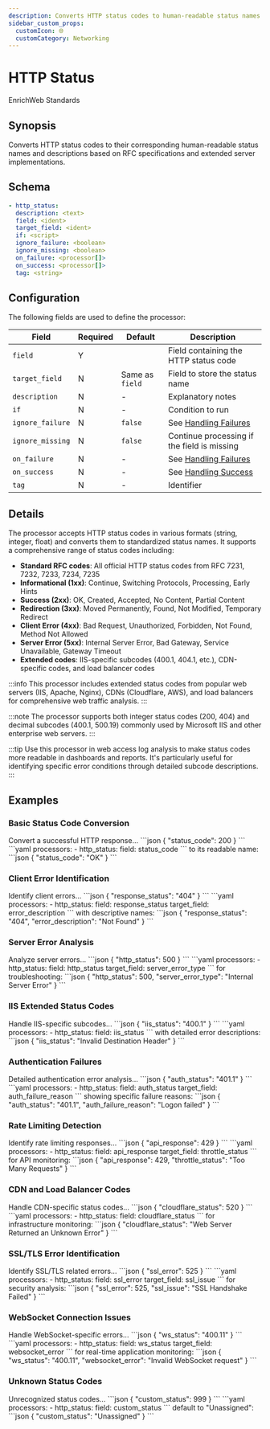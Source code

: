 ```yaml
---
description: Converts HTTP status codes to human-readable status names
sidebar_custom_props: 
  customIcon: 🌐
  customCategory: Networking
---
```


# HTTP Status

<span className="theme-doc-version-badge badge badge--primary">Enrich</span><span className="theme-doc-version-badge badge badge--secondary">Web Standards</span>

## Synopsis

Converts HTTP status codes to their corresponding human-readable status names and descriptions based on RFC specifications and extended server implementations.

## Schema

```yaml {1,3}
- http_status:
  description: <text>
  field: <ident>
  target_field: <ident>
  if: <script>
  ignore_failure: <boolean>
  ignore_missing: <boolean>
  on_failure: <processor[]>
  on_success: <processor[]>
  tag: <string>
```

## Configuration

The following fields are used to define the processor:

|Field|Required|Default|Description|
|---|---|---|---|
|`field`|Y||Field containing the HTTP status code|
|`target_field`|N|Same as `field`|Field to store the status name|
|`description`|N|-|Explanatory notes|
|`if`|N|-|Condition to run|
|`ignore_failure`|N|`false`|See [Handling Failures](../handling-failures.mdx)|
|`ignore_missing`|N|`false`|Continue processing if the field is missing|
|`on_failure`|N|-|See [Handling Failures](../handling-failures.mdx)|
|`on_success`|N|-|See [Handling Success](../handling-success.mdx)|
|`tag`|N|-|Identifier|

## Details

The processor accepts HTTP status codes in various formats (string, integer, float) and converts them to standardized status names. It supports a comprehensive range of status codes including:

- **Standard RFC codes**: All official HTTP status codes from RFC 7231, 7232, 7233, 7234, 7235
- **Informational (1xx)**: Continue, Switching Protocols, Processing, Early Hints
- **Success (2xx)**: OK, Created, Accepted, No Content, Partial Content
- **Redirection (3xx)**: Moved Permanently, Found, Not Modified, Temporary Redirect
- **Client Error (4xx)**: Bad Request, Unauthorized, Forbidden, Not Found, Method Not Allowed
- **Server Error (5xx)**: Internal Server Error, Bad Gateway, Service Unavailable, Gateway Timeout
- **Extended codes**: IIS-specific subcodes (400.1, 404.1, etc.), CDN-specific codes, and load balancer codes

:::info
This processor includes extended status codes from popular web servers (IIS, Apache, Nginx), CDNs (Cloudflare, AWS), and load balancers for comprehensive web traffic analysis.
:::

:::note
The processor supports both integer status codes (200, 404) and decimal subcodes (400.1, 500.19) commonly used by Microsoft IIS and other enterprise web servers.
:::

:::tip
Use this processor in web access log analysis to make status codes more readable in dashboards and reports. It's particularly useful for identifying specific error conditions through detailed subcode descriptions.
:::

## Examples

### Basic Status Code Conversion

<ExampleGrid>
  <CommentCol>
    Convert a successful HTTP response...
  </CommentCol>
  <CodeCol>
    ```json
    {
      "status_code": 200
    }
    ```
    ```yaml
    processors:
      - http_status:
        field: status_code
    ```
  </CodeCol>
  <CommentCol>
    to its readable name:
  </CommentCol>
  <CodeCol>
    ```json
    {
      "status_code": "OK"
    }
    ```
  </CodeCol>
</ExampleGrid>

### Client Error Identification

<ExampleGrid>
  <CommentCol>
    Identify client errors...
  </CommentCol>
  <CodeCol>
    ```json
    {
      "response_status": "404"
    }
    ```
    ```yaml
    processors:
      - http_status:
        field: response_status
        target_field: error_description
    ```
  </CodeCol>
  <CommentCol>
    with descriptive names:
  </CommentCol>
  <CodeCol>
    ```json
    {
      "response_status": "404",
      "error_description": "Not Found"
    }
    ```
  </CodeCol>
</ExampleGrid>

### Server Error Analysis

<ExampleGrid>
  <CommentCol>
    Analyze server errors...
  </CommentCol>
  <CodeCol>
    ```json
    {
      "http_status": 500
    }
    ```
    ```yaml
    processors:
      - http_status:
        field: http_status
        target_field: server_error_type
    ```
  </CodeCol>
  <CommentCol>
    for troubleshooting:
  </CommentCol>
  <CodeCol>
    ```json
    {
      "http_status": 500,
      "server_error_type": "Internal Server Error"
    }
    ```
  </CodeCol>
</ExampleGrid>

### IIS Extended Status Codes

<ExampleGrid>
  <CommentCol>
    Handle IIS-specific subcodes...
  </CommentCol>
  <CodeCol>
    ```json
    {
      "iis_status": "400.1"
    }
    ```
    ```yaml
    processors:
      - http_status:
        field: iis_status
    ```
  </CodeCol>
  <CommentCol>
    with detailed error descriptions:
  </CommentCol>
  <CodeCol>
    ```json
    {
      "iis_status": "Invalid Destination Header"
    }
    ```
  </CodeCol>
</ExampleGrid>

### Authentication Failures

<ExampleGrid>
  <CommentCol>
    Detailed authentication error analysis...
  </CommentCol>
  <CodeCol>
    ```json
    {
      "auth_status": "401.1"
    }
    ```
    ```yaml
    processors:
      - http_status:
        field: auth_status
        target_field: auth_failure_reason
    ```
  </CodeCol>
  <CommentCol>
    showing specific failure reasons:
  </CommentCol>
  <CodeCol>
    ```json
    {
      "auth_status": "401.1",
      "auth_failure_reason": "Logon failed"
    }
    ```
  </CodeCol>
</ExampleGrid>

### Rate Limiting Detection

<ExampleGrid>
  <CommentCol>
    Identify rate limiting responses...
  </CommentCol>
  <CodeCol>
    ```json
    {
      "api_response": 429
    }
    ```
    ```yaml
    processors:
      - http_status:
        field: api_response
        target_field: throttle_status
    ```
  </CodeCol>
  <CommentCol>
    for API monitoring:
  </CommentCol>
  <CodeCol>
    ```json
    {
      "api_response": 429,
      "throttle_status": "Too Many Requests"
    }
    ```
  </CodeCol>
</ExampleGrid>

### CDN and Load Balancer Codes

<ExampleGrid>
  <CommentCol>
    Handle CDN-specific status codes...
  </CommentCol>
  <CodeCol>
    ```json
    {
      "cloudflare_status": 520
    }
    ```
    ```yaml
    processors:
      - http_status:
        field: cloudflare_status
    ```
  </CodeCol>
  <CommentCol>
    for infrastructure monitoring:
  </CommentCol>
  <CodeCol>
    ```json
    {
      "cloudflare_status": "Web Server Returned an Unknown Error"
    }
    ```
  </CodeCol>
</ExampleGrid>

### SSL/TLS Error Identification

<ExampleGrid>
  <CommentCol>
    Identify SSL/TLS related errors...
  </CommentCol>
  <CodeCol>
    ```json
    {
      "ssl_error": 525
    }
    ```
    ```yaml
    processors:
      - http_status:
        field: ssl_error
        target_field: ssl_issue
    ```
  </CodeCol>
  <CommentCol>
    for security analysis:
  </CommentCol>
  <CodeCol>
    ```json
    {
      "ssl_error": 525,
      "ssl_issue": "SSL Handshake Failed"
    }
    ```
  </CodeCol>
</ExampleGrid>

### WebSocket Connection Issues

<ExampleGrid>
  <CommentCol>
    Handle WebSocket-specific errors...
  </CommentCol>
  <CodeCol>
    ```json
    {
      "ws_status": "400.11"
    }
    ```
    ```yaml
    processors:
      - http_status:
        field: ws_status
        target_field: websocket_error
    ```
  </CodeCol>
  <CommentCol>
    for real-time application monitoring:
  </CommentCol>
  <CodeCol>
    ```json
    {
      "ws_status": "400.11",
      "websocket_error": "Invalid WebSocket request"
    }
    ```
  </CodeCol>
</ExampleGrid>

### Unknown Status Codes

<ExampleGrid>
  <CommentCol>
    Unrecognized status codes...
  </CommentCol>
  <CodeCol>
    ```json
    {
      "custom_status": 999
    }
    ```
    ```yaml
    processors:
      - http_status:
        field: custom_status
    ```
  </CodeCol>
  <CommentCol>
    default to "Unassigned":
  </CommentCol>
  <CodeCol>
    ```json
    {
      "custom_status": "Unassigned"
    }
    ```
  </CodeCol>
</ExampleGrid>
